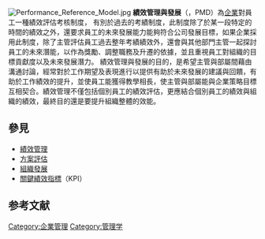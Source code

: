 [[File:Performance_Reference_Model.jpg|right]]
'''績效管理與發展'''（{{lang|en|Performance Management Development}}，PMD）為[[企業|企業]]對員工一種績效評估考核制度，
有別於過去的考績制度，此制度除了於某一段特定的時間的績效之外，還要求員工的未來發展能力能夠符合公司發展目標，如果企業採用此制度，除了主管評估員工過去整年考績績效外，還會與其他部門主管一起探討員工的未來潛能，以作為獎勵、調整職務及升遷的依據，並且重視員工對組織的目標貢獻度以及未來發展潛力。
績效管理與發展的目的，是希望主管與部屬間藉由溝通討論，經常對於工作期望及表現進行以提供有助於未來發展的建議與回饋，有助於工作績效的提升，並使員工能獲得教學相長，使主管與部屬能與企業策略目標互相契合。績效管理不僅包括個別員工的績效評估，更應結合個別員工的績效與組織的績效，最終目的還是要提升組織整體的效能。 {{r|PMD}}
==參見==
* [[績效管理|績效管理]]
* [[方案評估|方案評估]]
* [[組織發展|組織發展]]
* [[關鍵績效指標|關鍵績效指標]]（KPI）

==参考文献==
<div class="references-small">
{{reflist|refs=
*<ref name="PMD">{{cite news | language = zh-tw | author = 吳靜君  | coauthors =  | url =  | title = 學者：重年資 台灣常誤用PMD | work =  | publisher = 蘋果日報  | pages = B1頭條 | date = 2009-05-21 | accessdate =  }}</ref>
}}
</div>
{{管理學小作品}}
[[Category:企業管理|Category:企業管理]]
[[Category:管理学|Category:管理学]]